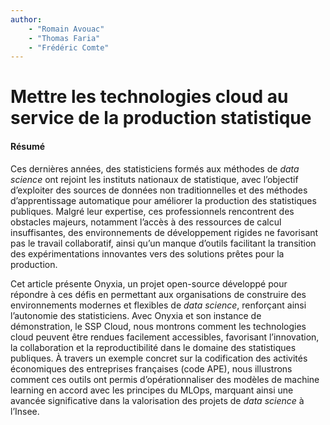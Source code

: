 ```yaml
---
author: 
    - "Romain Avouac"
    - "Thomas Faria"
    - "Frédéric Comte"
---
```


# Mettre les technologies cloud au service de la production statistique {.unnumbered}

#### Résumé {.unnumbered}

Ces dernières années, des statisticiens formés aux méthodes de *data science* ont rejoint les instituts nationaux de statistique, avec l’objectif d’exploiter des sources de données non traditionnelles et des méthodes d’apprentissage automatique pour améliorer la production des statistiques publiques. Malgré leur expertise, ces professionnels rencontrent des obstacles majeurs, notamment l'accès à des ressources de calcul insuffisantes, des environnements de développement rigides ne favorisant pas le travail collaboratif, ainsi qu’un manque d’outils facilitant la transition des expérimentations innovantes vers des solutions prêtes pour la production. 

Cet article présente Onyxia, un projet open-source développé pour répondre à ces défis en permettant aux organisations de construire des environnements modernes et flexibles de *data science*, renforçant ainsi l'autonomie des statisticiens. Avec Onyxia et son instance de démonstration, le SSP Cloud, nous montrons comment les technologies cloud peuvent être rendues facilement accessibles, favorisant l'innovation, la collaboration et la reproductibilité dans le domaine des statistiques publiques. À travers un exemple concret sur la codification des activités économiques des entreprises françaises (code APE), nous illustrons comment ces outils ont permis d’opérationnaliser des modèles de machine learning en accord avec les principes du MLOps, marquant ainsi une avancée significative dans la valorisation des projets de *data science* à l’Insee.
